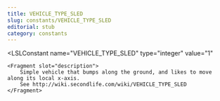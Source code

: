 ```yaml
---
title: VEHICLE_TYPE_SLED
slug: constants/VEHICLE_TYPE_SLED
editorial: stub
category: constants
---
```


<LSLConstant
	name="VEHICLE_TYPE_SLED"
	type="integer"
	value="1"
>
	<Fragment slot="description">
		Simple vehicle that bumps along the ground, and likes to move along its local x-axis.
		See http://wiki.secondlife.com/wiki/VEHICLE_TYPE_SLED
	</Fragment>
</LSLConstant>
